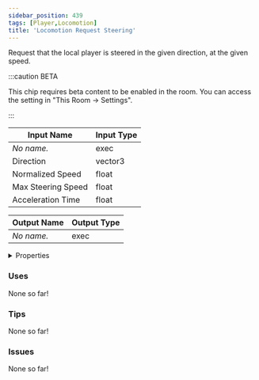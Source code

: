 ```yaml
---
sidebar_position: 439
tags: [Player,Locomotion]
title: 'Locomotion Request Steering'
---
```


Request that the local player is steered in the given direction, at the given speed.

:::caution BETA

This chip requires beta content to be enabled in the room. You can access the setting in "This Room -> Settings".

:::


<EsbSvg />

| Input Name | Input Type |
|-----------|-----------|
| *No name.* | exec |
| Direction | vector3 |
| Normalized Speed | float |
| Max Steering Speed | float |
| Acceleration Time | float |

| Output Name | Output Type |
|-----------|-----------|
| *No name.* | exec |


<details>
  <summary>Properties</summary>
  <div>
    <div>
    <table>
      <thead>
        <tr>
          <th>Is beta required?</th>
          <th>✅</th>
        </tr>
        <tr>
          <th>Is this chip a trolling risk?</th>
          <th>✅</th>
        </tr>
        <tr>
          <th>Is this chip a role assignment risk?</th>
          <th>❌</th>
        </tr>
        <tr>
          <th>Chip UUID</th>
          <th>0eead8ce-398b-4b0b-b16f-bad7be1bc11b</th>
        </tr>
      </thead>
    </table>
    </div>
  </div>
</details>

### Uses

None so far!

### Tips

None so far!

### Issues

None so far!